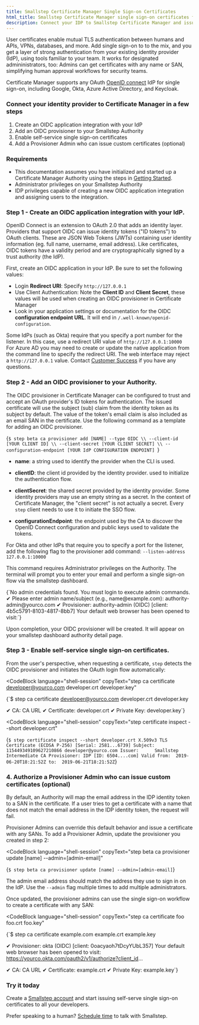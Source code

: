 ```yaml
---
title: Smallstep Certificate Manager Single Sign-on Certificates
html_title: Smallstep Certificate Manager single sign-on certificates for humans
description: Connect your IDP to Smallstep Certificate Manager and issue certificates to your developers. 
---
```


User certificates enable mutual TLS authentication between humans and APIs, VPNs, databases, and more.
Add single sign-on to to the mix, and you get a layer of strong authentication from your existing identity provider (IdP), using tools familiar to your team.
It works for designated admininistrators, too: Admins can get certificates with any name or SAN, simplifying human approval workflows for security teams. 

Certificate Manager supports any OAuth [OpenID connect](https://openid.net/connect/) IdP for single sign-on, including Google, Okta, Azure Active Directory, and Keycloak.

### Connect your identity provider to Certificate Manager in a few steps
1. Create an OIDC application integration with your IdP
2. Add an OIDC provisioner to your Smallstep Authority
3. Enable self-service single sign-on certificates
4. Add a Provisioner Admin who can issue custom certificates (optional)

### Requirements
- This documentation assumes you have initialized and started up a Certificate Manager Authority using the steps in [Getting Started](/docs/certificate-manager/getting-started).
- Administrator privileges on your Smallstep Authority
- IDP privileges capable of creating a new OIDC application integration and assigning users to the integration. 

### Step 1 - Create an OIDC application integration with your IdP. 
OpenID Connect is an extension to OAuth 2.0 that adds an identity layer.
Providers that support OIDC can issue identity tokens ("ID tokens") to OAuth clients.
These are JSON Web Tokens (JWTs) containing user identity information (eg. full name, username, email address).
Like certificates, OIDC tokens have a validity period and are cryptographically signed by a trust authority (the IdP).

First, create an OIDC application in your IdP. Be sure to set the following values:
- Login **Redirect URI**: Specify `http://127.0.0.1`
- Use Client Authentication: Note the **Client ID** and **Client Secret**, these values will be used when creating an OIDC provisioner in Certificate Manager
- Look in your application settings or documentation for the OIDC **configuration endpoint URL**. It will end in `/.well-known/openid-configuration`.

<Alert severity="info">
  <div>
    Some IdPs (such as Okta) require that you specify a port number for the listener. In this case, use a redirect URI value of <code>http://127.0.0.1:10000</code>
  </div>
</Alert>

<Alert severity="info">
  <div>
    For Azure AD you may need to create or update the native application from the command line to specify the redirect URI. The web interface may reject a <code>http://127.0.0.1</code> value. Contact <a href="mailto:cs@smallstep.com">Customer Success</a> if you have any questions.
  </div>
</Alert>

### Step 2 - Add an OIDC provisioner to your Authority. 
The OIDC provisioner in Certificate Manager can be configured to trust and accept an OAuth provider's ID tokens for authentication. 
The issued certificate will use the subject (sub) claim from the identity token as its subject by default. 
The value of the token's email claim is also included as an email SAN in the certificate. 
Use the following command as a template for adding an OIDC provisioner.

<CodeBlock language="shell-session" copyText="step beta ca provisioner add [NAME] --type OIDC \
  --client-id [YOUR CLIENT ID] \
  --client-secret [YOUR CLIENT SECRET] \
  --configuration-endpoint [YOUR IdP CONFIGURATION ENDPOINT]">
{`$ step beta ca provisioner add [NAME] --type OIDC \\
  --client-id [YOUR CLIENT ID] \\
  --client-secret [YOUR CLIENT SECRET] \\
  --configuration-endpoint [YOUR IdP CONFIGURATION ENDPOINT]
`}
</CodeBlock>

- **name**: a string used to identify the provider when the CLI is used.

- **clientID**: the client id provided by the identity provider. used to initialize the authentication flow.

- **clientSecret**: the shared secret provided by the identity provider. Some identity providers may use an empty string as a secret. In the context of Certificate Manager, the "client secret" is not actually a secret. Every `step` client needs to use it to initiate the SSO flow.

- **configurationEndpoint**: the endpoint used by the CA to discover the OpenID Connect configuration and public keys used to validate the tokens.

<Alert severity="info">
  <div>
    For Okta and other IdPs that require you to specify a port for the listener, add the following flag to the provisioner add command: <code>--listen-address 127.0.0.1:10000</code>
  </div>
</Alert>


This command requires Administrator privileges on the Authority. The terminal will prompt you to enter your email and perform a single sign-on flow via the smallstep dashboard. 

<CodeBlock language="shell-session" >
{`No admin credentials found. You must login to execute admin commands.
✔ Please enter admin name/subject (e.g., name@example.com): authority-admin@yourco.com
✔ Provisioner: authority-admin (OIDC) [client: 4b5c5791-8103-4817-8bb7]
Your default web browser has been opened to visit:`}
</CodeBlock>

Upon completion, your OIDC provisioner will be created.
It will appear on your smallstep dashboard authority detail page. 

### Step 3 - Enable self-service single sign-on certificates. 
From the user's perspective, when requesting a certificate, `step` detects the OIDC provisioner and initiates the OAuth login flow automatically:

<CodeBlock
  language="shell-session"
  copyText="step ca certificate developer@yourco.com developer.crt developer.key"
>
{`$ step ca certificate developer@yourco.com developer.crt developer.key
 
✔ CA: CA URL
✔ Certificate: developer.crt
✔ Private Key: developer.key`}
</CodeBlock>


<CodeBlock
  language="shell-session"
  copyText="step certificate inspect --short developer.crt"
>
{`$ step certificate inspect --short developer.crt
X.509v3 TLS Certificate (ECDSA P-256) [Serial: 2581...6739]
Subject:     115449349109627210866
            developer@yourco.com
Issuer:      Smallstep Intermediate CA
Provisioner: IDP [ID: 6504....com]
Valid from:  2019-06-20T18:21:52Z
        to:  2019-06-21T18:21:52Z`}
</CodeBlock>


### 4. Authorize a Provisioner Admin who can issue custom certificates (optional)

By default, an Authority will map the email address in the IDP identity token to a SAN in the certificate.
If a user tries to get a certificate with a name that does not match the email address in the IDP identity token,
the request will fail.

Provisioner Admins can override this default behavior and issue a certificate with any SANs. 
To add a Provisioner Admin, update the provisioner you created in step 2:

<CodeBlock
  language="shell-session"
  copyText="step beta ca provisioner update [name] --admin=[admin-email]"
>
{`$ step beta ca provisioner update [name] --admin=[admin-email]`}
</CodeBlock>

The admin email address should match the address they use to sign in on the IdP.
Use the `--admin` flag multiple times to add multiple administrators.

Once updated, the provisioner admins can use the single sign-on workflow to create a certificate with any SAN:

<CodeBlock
  language="shell-session"
  copyText="step ca certificate foo foo.crt foo.key"
>
{`$ step ca certificate example.com example.crt example.key
 
✔ Provisioner: okta (OIDC) [client: 0oacyaoh7tDcyYUbL357]
Your default web browser has been opened to visit:
https://yourco.okta.com/oauth2/v1/authorize?client_id...
  
✔ CA: CA URL
✔ Certificate: example.crt
✔ Private Key: example.key`}
</CodeBlock>

### Try it today

Create a [Smallstep account](https://smallstep.com/signup?product=cm) and start issuing self-serve single sign-on certificates to all your developers. 

Prefer speaking to a human? [Schedule time](https://smallstep.com/request-demo) to talk with Smallstep. 
